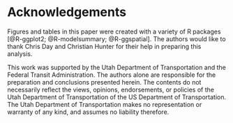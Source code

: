 # Acknowledgements {-#acks}

Figures and tables in this paper were created with a variety of R
packages [@R-ggplot2; @R-modelsummary; @R-ggspatial]. The authors would like to thank 
Chris Day and Christian Hunter for their help in preparing this analysis. 

This work was supported by the Utah Department of Transportation and the 
Federal Transit Administration. The authors alone are responsible for the
preparation and conclusions presented herein. The contents do not necessarily
reflect the views, opinions, endorsements, or policies of the Utah Department of
Transportation of the US Department of Transportation. The Utah Department of
Transportation makes no representation or warranty of any kind, and assumes no
liability therefore.

